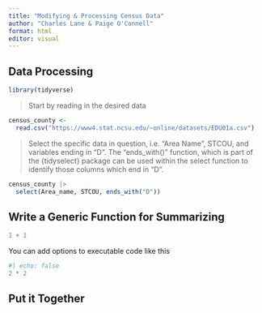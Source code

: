 ```yaml
---
title: "Modifying & Processing Census Data"
author: "Charles Lane & Paige O'Connell"
format: html
editor: visual
---
```


## Data Processing

```r
library(tidyverse)
```


> Start by reading in the desired data

```r
census_county <-
  read.csv("https://www4.stat.ncsu.edu/~online/datasets/EDU01a.csv")
```

> Select the specific data in question, i.e. "Area Name", STCOU, and variables ending in "D". The "ends_with()" function, which is part of the {tidyselect} package can be used within the select function to identify those columns which end in "D".

```r
census_county |>
  select(Area_name, STCOU, ends_with("D"))
```


## Write a Generic Function for Summarizing



```r
1 + 1
```

You can add options to executable code like this

```r
#| echo: false
2 * 2
```

## Put it Together
